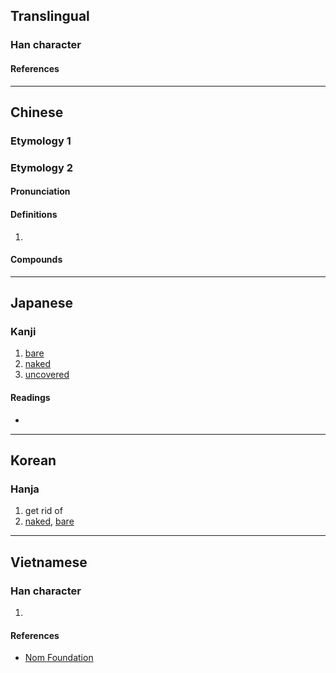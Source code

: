 {{character info/new}}
==Translingual==

===Han character===
{{Han char|rn=9|rad=人|as=08|sn=10|four=26294|canj=OWD|ids=⿰亻果}}

====References====
{{Han ref|kx=0109.070|dkj=00797|dj=0232.050|hdz=10177.030|uh=502E}}

----

==Chinese==

===Etymology 1===
{{zh-see|裸|v}}

===Etymology 2===
{{zh-forms}}

====Pronunciation====
{{zh-pron
|m=luǒ
|mc=
|oc=y
|cat=
}}

====Definitions====
{{zh-hanzi}}

# {{rfdef|zh}}

====Compounds====
{{zh-der|倮倮|倮倮族|倮黑}}

----

==Japanese==

===Kanji===
{{ja-kanji|grade=|rs=人08}}

# [[bare]]
# [[naked]]
# [[uncovered]]

====Readings====
* {{ja-readings|on=[[ら]] (ra), [[か]] (ka), [[げ]] (ge)|kun=[[はだか]] (hadaka), [[せまい]] (semai), [[かたぬぐ]] (katanugu), [[すはだ]] (suhada)}}

----

==Korean==

===Hanja===
{{ko-hanja|hangeul=라|rv=ra|mr=ra}}

# get rid of
# [[naked]], [[bare]]

----

==Vietnamese==

===Han character===
{{vi-hantu|[[khoả]]|rs=人08}}

# {{defn|lang=vi|sort=人08}}

====References====
* [http://nomfoundation.org/common/nom_details.php?codepoint=502e Nom Foundation]